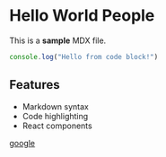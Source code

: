 # Hello World People

This is a **sample** MDX file.

```javascript
console.log("Hello from code block!")
```

## Features

- Markdown syntax
- Code highlighting
- React components


[google](https://google.com)
